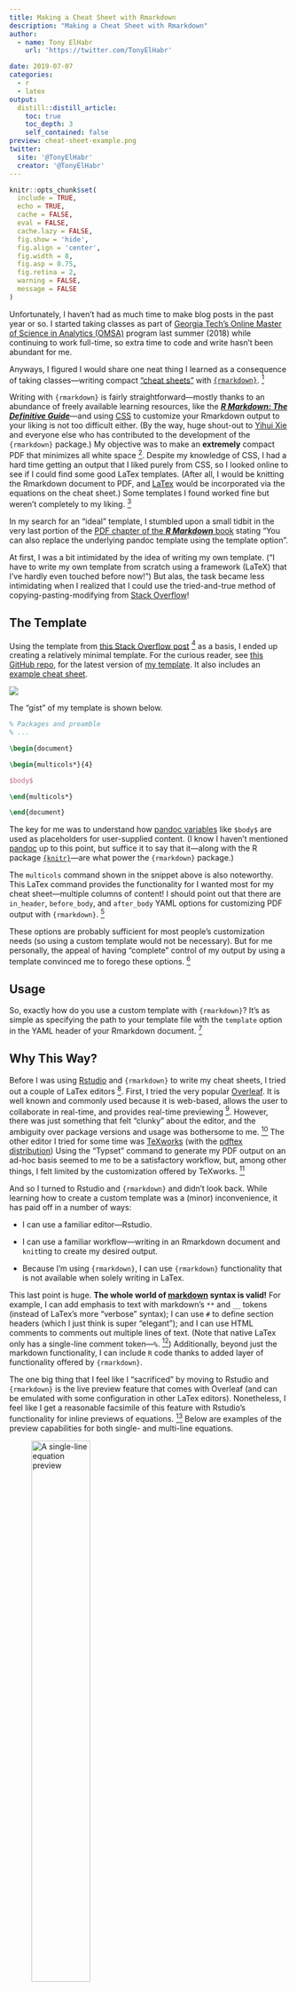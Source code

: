```yaml
---
title: Making a Cheat Sheet with Rmarkdown
description: "Making a Cheat Sheet with Rmarkdown"
author:
  - name: Tony ElHabr
    url: 'https://twitter.com/TonyElHabr'

date: 2019-07-07
categories:
  - r
  - latex
output: 
  distill::distill_article:
    toc: true
    toc_depth: 3
    self_contained: false
preview: cheat-sheet-example.png
twitter:
  site: '@TonyElHabr'
  creator: '@TonyElHabr'
---
```


```r
knitr::opts_chunk$set(
  include = TRUE,
  echo = TRUE,
  cache = FALSE,
  eval = FALSE,
  cache.lazy = FALSE,
  fig.show = 'hide',
  fig.align = 'center',
  fig.width = 8,
  fig.asp = 0.75,
  fig.retina = 2,
  warning = FALSE,
  message = FALSE
)
```

```{=html}
<style>
figure img {
  width: 50%;
}
</style>
```
Unfortunately, I haven't had as much time to make blog posts in the past year or so. I started taking classes as part of [Georgia Tech's Online Master of Science in Analytics (OMSA)](https://pe.gatech.edu/degrees/analytics) program last summer (2018) while continuing to work full-time, so extra time to code and write hasn't been abundant for me.

Anyways, I figured I would share one neat thing I learned as a consequence of taking classes---writing compact ["cheat sheets"](https://en.wikipedia.org/wiki/Cheat_sheet) with [`{rmarkdown}`](https://rmarkdown.rstudio.com/). [^1]

[^1]: For those unfamiliar with the concept of a cheat sheet, there's no malice in it, despite what the moniker implies. From my experience, it is relatively common for teachers to let students use self-created note sheets (i.e. cheat sheets) for aid with taking exams.

Writing with `{rmarkdown}` is fairly straightforward---mostly thanks to an abundance of freely available learning resources, like the [***R Markdown: The Definitive Guide***](https://bookdown.org/yihui/rmarkdown)---and using [CSS](https://www.w3schools.com/css/default.asp) to customize your Rmarkdown output to your liking is not too difficult either. (By the way, huge shout-out to [Yihui Xie](https://yihui.name/) and everyone else who has contributed to the development of the `{rmarkdown}` package.) My objective was to make an **extremely** compact PDF that minimizes all white space [^2]. Despite my knowledge of CSS, I had a hard time getting an output that I liked purely from CSS, so I looked online to see if I could find some good LaTex templates. (After all, I would be knitting the Rmarkdown document to PDF, and [LaTex](https://www.latex-project.org/) would be incorporated via the equations on the cheat sheet.) Some templates I found worked fine but weren't completely to my liking. [^3]

[^2]: in order to maximize the amount of space used for content, of course

[^3]: One of the ones that I really liked was [this one](https://github.com/tim-st/latex-cheatsheet). However, it's a bit more complex than I wanted. (This one implements a "structure" in which one "main" tex file references several others with the `\input` Latex command.)

In my search for an "ideal" template, I stumbled upon a small tidbit in the very last portion of the [PDF chapter of the ***R Markdown*** book](https://bookdown.org/yihui/rmarkdown/pdf-document.html) stating "You can also replace the underlying pandoc template using the template option".

At first, I was a bit intimidated by the idea of writing my own template. ("I have to write my own template from scratch using a framework (LaTeX) that I've hardly even touched before now!") But alas, the task became less intimidating when I realized that I could use the tried-and-true method of copying-pasting-modifying from [Stack Overflow](https://stackoverflow.com/)!

## The Template

Using the template from [this Stack Overflow post](https://tex.stackexchange.com/questions/8827/preparing-cheat-sheets) [^4] as a basis, I ended up creating a relatively minimal template. For the curious reader, see [this GitHub repo](https://github.com/tonyelhabr/cheat-sheet-rmarkdown), for the latest version of [my template](https://github.com/tonyelhabr/cheat-sheet-rmarkdown/blob/master/template.tex). It also includes an [example cheat sheet](https://github.com/tonyelhabr/cheat-sheet-rmarkdown/blob/master/cheat-sheet-example.Rmd).

[^4]: which was super helpful for a LaTex noob like me because it has comments explaining what specific lines/sections are doing

![](cheat-sheet-example.png)

The "gist" of my template is shown below.

```latex
% Packages and preamble
% ...

\begin{document}

\begin{multicols*}{4}

$body$

\end{multicols*}

\end{document}
```

The key for me was to understand how [pandoc variables](https://pandoc.org/MANUAL.html#variables-for-latex) like `$body$` are used as placeholders for user-supplied content. (I know I haven't mentioned [pandoc](https://pandoc.org/) up to this point, but suffice it to say that it---along with the R package [`{knitr}`](https://yihui.name/knitr/)---are what power the `{rmarkdown}` package.)

The `multicols` command shown in the snippet above is also noteworthy. This LaTex command provides the functionality for I wanted most for my cheat sheet---multiple columns of content! I should point out that there are `in_header`, `before_body`, and `after_body` YAML options for customizing PDF output with `{rmarkdown}`. [^5]

[^5]: See the [PDF chapter of the ***R Markdown*** book](https://bookdown.org/yihui/rmarkdown/pdf-document.html) for some guidance with these.

These options are probably sufficient for most people's customization needs (so using a custom template would not be necessary). But for me personally, the appeal of having "complete" control of my output by using a template convinced me to forego these options. [^6]

[^6]: I'm sure I could create a perfectly fine cheat sheet using just these options, or, even re-create the output that I have achieved with my template.

## Usage

So, exactly how do you use a custom template with `{rmarkdown}`? It's as simple as specifying the path to your template file with the `template` option in the YAML header of your Rmarkdown document. [^7]

[^7]: You can specify other options as well, such as `keep_latex: true` for an alternative LaTex engine with `latex_engine`.

## Why This Way?

Before I was using [Rstudio](https://www.rstudio.com/) and `{rmarkdown}` to write my cheat sheets, I tried out a couple of LaTex editors [^8]. First, I tried the very popular [Overleaf](https://www.overleaf.com). It is well known and commonly used because it is web-based, allows the user to collaborate in real-time, and provides real-time previewing [^9]. However, there was just something that felt "clunky" about the editor, and the ambiguity over package versions and usage was bothersome to me. [^10] The other editor I tried for some time was [TeXworks](http://www.tug.org/texworks/) (with the [pdftex distribution](https://ctan.org/pkg/pdftex?lang=en)) Using the "Typset" command to generate my PDF output on an ad-hoc basis seemed to me to be a satisfactory workflow, but, among other things, I felt limited by the customization offered by TeXworks. [^11]

[^8]: and [there are lots of them out there](https://tex.stackexchange.com/questions/339/latex-editors-ides)

[^9]: The live preview feature is probably my favorite of all.

[^10]: Others may view the hands-off approach to package management as an advantage of using Overleaf.

[^11]: Perhaps this is the fault of my own. Perhaps all the customization that I would like exists and I just have not discovered how to enable it.

And so I turned to Rstudio and `{rmarkdown}` and didn't look back. While learning how to create a custom template was a (minor) inconvenience, it has paid off in a number of ways:

-   I can use a familiar editor---Rstudio.

-   I can use a familiar workflow---writing in an Rmarkdown document and `knit`ting to create my desired output.

-   Because I'm using `{rmarkdown}`, I can use `{rmarkdown}` functionality that is not available when solely writing in LaTex.

This last point is huge. **The whole world of [markdown](https://daringfireball.net/projects/markdown/) syntax is valid!** For example, I can add emphasis to text with markdown's `**` and `__` tokens (instead of LaTex's more "verbose" syntax); I can use `#` to define section headers (which I just think is super "elegant"); and I can use HTML comments to comments out multiple lines of text. (Note that native LaTex only has a single-line comment token---`%`. [^12]) Additionally, beyond just the markdown functionality, I can include `R` code thanks to added layer of functionality offered by `{rmarkdown}`.

[^12]: I realize that you can define custom commands or use a package to create multi-line comments in LaTex, but that ruins the point that I'm trying to make.

The one big thing that I feel like I "sacrificed" by moving to Rstudio and `{rmarkdown}` is the live preview feature that comes with Overleaf (and can be emulated with some configuration in other LaTex editors). Nonetheless, I feel like I get a reasonable facsimile of this feature with Rstudio's functionality for inline previews of equations. [^13] Below are examples of the preview capabilities for both single- and multi-line equations.

[^13]: See the "Show equation and image previews" option in Tools \> Global Options... \> R Markdown.

![A single-line equation preview](preview-single-line-equation.png)

![A multi-line equation preview](preview-multi-line-equation.png)

## What Works for Me May Not Work For You

Although what I've described in this post has been working well for me---and I'd encourage others to try it out---I don't claim it to be the "best" solution for all of your cheat sheet needs. [^14] If you've got a workflow that works for you, that's great! Keep using it! Be pragmatic.

[^14]: I wouldn't be surprised if I find a better workflow for myself in the future.
